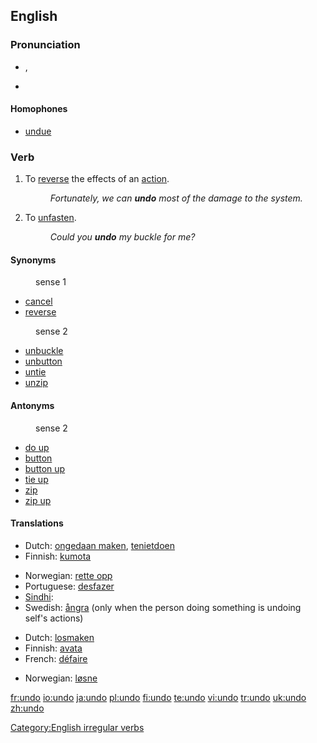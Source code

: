 ==English==

===Pronunciation===
* {{IPA|/ʌnˈduː/}}, {{SAMPA|/Vn"du:/}}
* {{rhymes|uː}}

====Homophones====
* [[undue]]

===Verb===
{{en-verb|undoes|undoing|undid|undone}}

# To [[reverse]] the effects of an [[action]].
#: ''Fortunately, we can '''undo''' most of the damage to the system.''
# To [[unfasten]].
#: ''Could you '''undo''' my buckle for me?''

====Synonyms====
: sense 1
* [[cancel]]
* [[reverse]]

: sense 2
* [[unbuckle]]
* [[unbutton]]
* [[untie]]
* [[unzip]]

====Antonyms====
: sense 2
* [[do up]]
* [[button]]
* [[button up]]
* [[tie up]]
* [[zip]]
* [[zip up]]

====Translations====
{{trans-top|to reverse}}
* Dutch: [[ongedaan maken]], [[tenietdoen]]
* Finnish: [[kumota]]
{{trans-mid}}
* Norwegian: [[rette opp]]
* Portuguese: [[desfazer]]
* [[Sindhi]]: {{SDchar|[[اڻڪرڻ]]}}
* Swedish: [[ångra]] (only when the person doing something is undoing self's actions)
{{trans-bottom}}

{{trans-top|to unfasten}}
* Dutch: [[losmaken]]
* Finnish: [[avata]]
* French: [[défaire]]
{{trans-mid}}
* Norwegian: [[løsne]]
{{trans-bottom}}

[[Category:English irregular verbs]]

[[fr:undo]]
[[io:undo]]
[[ja:undo]]
[[pl:undo]]
[[fi:undo]]
[[te:undo]]
[[vi:undo]]
[[tr:undo]]
[[uk:undo]]
[[zh:undo]]
